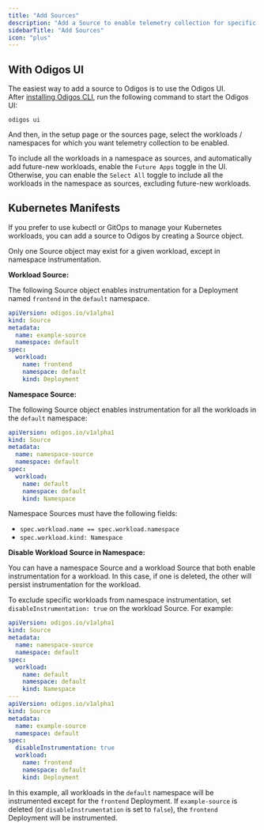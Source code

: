 ```yaml
---
title: "Add Sources"
description: "Add a Source to enable telemetry collection for specific Kuberenetes workloads, or a whole namespace."
sidebarTitle: "Add Sources"
icon: "plus"
---
```


## With Odigos UI

The easiest way to add a source to Odigos is to use the Odigos UI.<br />
After [installing Odigos CLI](/setup/installation), run the following command to start the Odigos UI:

```shell
odigos ui
```

And then, in the setup page or the sources page, select the workloads / namespaces for which you want telemetry collection to be enabled.

To include all the workloads in a namespace as sources, and automatically add future-new workloads, enable the `Future Apps` toggle in the UI.
Otherwise, you can enable the `Select All` toggle to include all the workloads in the namespace as sources, excluding future-new workloads.

## Kubernetes Manifests

If you prefer to use kubectl or GitOps to manage your Kubernetes workloads, you can add a source to Odigos by creating a Source object.

<Warning>
  Only one Source object may exist for a given workload, except in namespace instrumentation.
</Warning>

**Workload Source:**

The following Source object enables instrumentation for a Deployment named `frontend` in the `default` namespace.

```yaml
apiVersion: odigos.io/v1alpha1
kind: Source
metadata:
  name: example-source
  namespace: default
spec:
  workload:
    name: frontend
    namespace: default
    kind: Deployment
```

**Namespace Source:**

The following Source object enables instrumentation for all the workloads in the `default` namespace:

```yaml
apiVersion: odigos.io/v1alpha1
kind: Source
metadata:
  name: namespace-source
  namespace: default
spec:
  workload:
    name: default
    namespace: default
    kind: Namespace
```

Namespace Sources must have the following fields:<br />
- `spec.workload.name == spec.workload.namespace`
- `spec.workload.kind: Namespace`

**Disable Workload Source in Namespace:**

You can have a namespace Source and a workload Source that both enable instrumentation for a workload. In this case, if one is deleted, the other will persist instrumentation for the workload.

To exclude specific workloads from namespace instrumentation, set `disableInstrumentation: true` on the workload Source. For example:

```yaml
apiVersion: odigos.io/v1alpha1
kind: Source
metadata:
  name: namespace-source
  namespace: default
spec:
  workload:
    name: default
    namespace: default
    kind: Namespace
---
apiVersion: odigos.io/v1alpha1
kind: Source
metadata:
  name: example-source
  namespace: default
spec:
  disableInstrumentation: true
  workload:
    name: frontend
    namespace: default
    kind: Deployment
```

In this example, all workloads in the `default` namespace will be instrumented except for the `frontend` Deployment. If `example-source` is deleted (or `disableInstrumentation` is set to `false`), the `frontend` Deployment will be instrumented.
